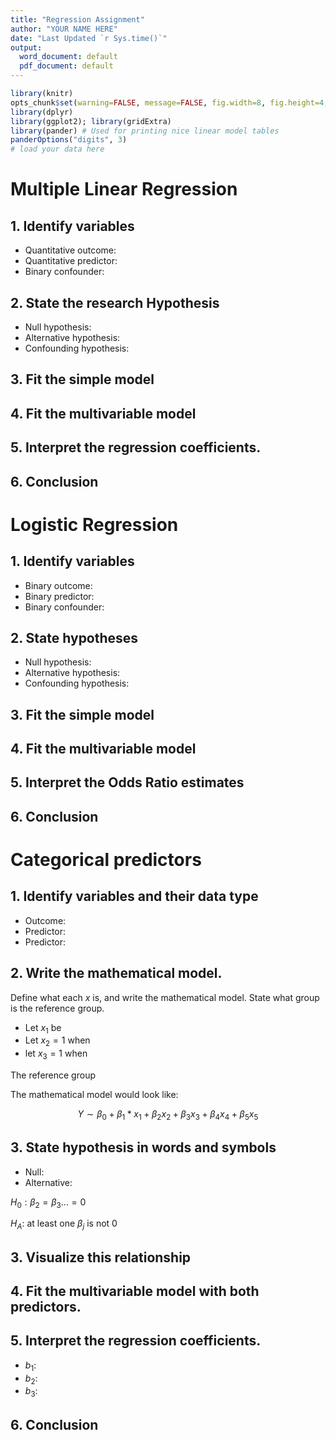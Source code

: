 ```yaml
---
title: "Regression Assignment"
author: "YOUR NAME HERE"
date: "Last Updated `r Sys.time()`"
output:
  word_document: default
  pdf_document: default
---
```


```r
library(knitr)
opts_chunk$set(warning=FALSE, message=FALSE, fig.width=8, fig.height=4, fig.align='center')) 
library(dplyr)
library(ggplot2); library(gridExtra)
library(pander) # Used for printing nice linear model tables
panderOptions("digits", 3)
# load your data here
```

# Multiple Linear Regression

## 1. Identify variables
* Quantitative outcome: 
* Quantitative predictor: 
* Binary confounder: 
 

## 2. State the research Hypothesis


* Null hypothesis: 
* Alternative hypothesis:
* Confounding hypothesis: 

## 3. Fit the simple model


## 4. Fit the multivariable model

## 5. Interpret the regression coefficients.

## 6. Conclusion

# Logistic Regression


## 1. Identify variables

* Binary outcome:  
* Binary predictor: 
* Binary confounder: 
 


## 2. State hypotheses

* Null hypothesis: 
* Alternative hypothesis:
* Confounding hypothesis: 

## 3. Fit the simple model



## 4. Fit the multivariable model


## 5. Interpret the Odds Ratio estimates

## 6. Conclusion

# Categorical predictors


## 1. Identify variables and their data type
* Outcome:
* Predictor: 
* Predictor: 
 
## 2. Write the mathematical model. 
Define what each $x$ is, and write the mathematical model. State what group is the reference group. 

* Let $x_{1}$ be 
* Let $x_{2}=1$ when  
* let $x_{3}=1$ when  


The reference group 

The mathematical model would look like: 

$$ Y \sim \beta_{0} + \beta_{1}*x_{1} + \beta_{2}x_{2} + \beta_{3}x_{3} + \beta_{4}x_{4} + \beta_{5}x_{5} $$


## 3. State hypothesis in words and symbols

* Null: 
* Alternative:
 

$H_{0}: \beta_{2}=\beta_{3} ... =0$

$H_{A}:$ at least one $\beta_{j}$ is not 0

 
 
 
## 3. Visualize this relationship

## 4. Fit the multivariable model with both predictors. 


## 5. Interpret the regression coefficients. 

* $b_{1}$: 
* $b_{2}$: 
* $b_{3}$:

## 6. Conclusion
